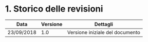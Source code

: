 # 1. Storico delle revisioni

Data | Versione | Dettagli
------------- | ------------- | -------------
23/09/2018 | 1.0 | Versione iniziale del documento